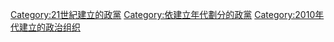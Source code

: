 {{See Also|Category:2000年代建立的政黨|Category:2020年代建立的政黨}}

[[Category:21世紀建立的政黨|Category:21世紀建立的政黨]]
[[Category:依建立年代劃分的政黨|Category:依建立年代劃分的政黨]]
[[Category:2010年代建立的政治组织|Category:2010年代建立的政治组织]]